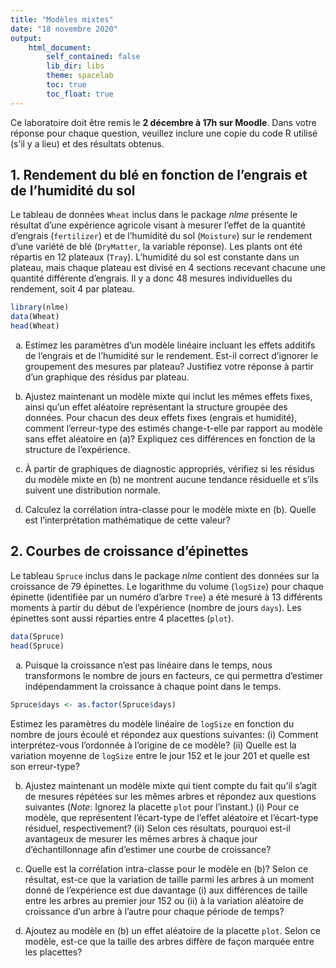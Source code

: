 ```yaml
---
title: "Modèles mixtes"
date: "18 novembre 2020"
output: 
    html_document:
        self_contained: false
        lib_dir: libs
        theme: spacelab
        toc: true
        toc_float: true
---
```


Ce laboratoire doit être remis le **2 décembre à 17h sur Moodle**. Dans votre réponse pour chaque question, veuillez inclure une copie du code R utilisé (s'il y a lieu) et des résultats obtenus. 


## 1. Rendement du blé en fonction de l'engrais et de l'humidité du sol

Le tableau de données `Wheat` inclus dans le package *nlme* présente le résultat d'une expérience agricole visant à mesurer l'effet de la quantité d'engrais (`fertilizer`) et de l'humidité du sol (`Moisture`) sur le rendement d'une variété de blé (`DryMatter`, la variable réponse). Les plants ont été répartis en 12 plateaux (`Tray`). L'humidité du sol est constante dans un plateau, mais chaque plateau est divisé en 4 sections recevant chacune une quantité différente d'engrais. Il y a donc 48 mesures individuelles du rendement, soit 4 par plateau.

```r
library(nlme)
data(Wheat)
head(Wheat)
```

(a) Estimez les paramètres d'un modèle linéaire incluant les effets additifs de l'engrais et de l'humidité sur le rendement. Est-il correct d'ignorer le groupement des mesures par plateau? Justifiez votre réponse à partir d'un graphique des résidus par plateau. 

(b) Ajustez maintenant un modèle mixte qui inclut les mêmes effets fixes, ainsi qu'un effet aléatoire représentant la structure groupée des données. Pour chacun des deux effets fixes (engrais et humidité), comment l'erreur-type des estimés change-t-elle par rapport au modèle sans effet aléatoire en (a)? Expliquez ces différences en fonction de la structure de l'expérience. 

(c) À partir de graphiques de diagnostic appropriés, vérifiez si les résidus du modèle mixte en (b) ne montrent aucune tendance résiduelle et s'ils suivent une distribution normale.

(d) Calculez la corrélation intra-classe pour le modèle mixte en (b). Quelle est l'interprétation mathématique de cette valeur?


## 2. Courbes de croissance d'épinettes

Le tableau `Spruce` inclus dans le package *nlme* contient des données sur la croissance de 79 épinettes. Le logarithme du volume (`logSize`) pour chaque épinette (identifiée par un numéro d'arbre `Tree`) a été mesuré à 13 différents moments à partir du début de l'expérience (nombre de jours `days`). Les épinettes sont aussi réparties entre 4 placettes (`plot`).

```r
data(Spruce)
head(Spruce)
```

(a) Puisque la croissance n'est pas linéaire dans le temps, nous transformons le nombre de jours en facteurs, ce qui permettra d'estimer indépendamment la croissance à chaque point dans le temps.

```r
Spruce$days <- as.factor(Spruce$days)
```

Estimez les paramètres du modèle linéaire de `logSize` en fonction du nombre de jours écoulé et répondez aux questions suivantes: (i) Comment interprétez-vous l'ordonnée à l'origine de ce modèle? (ii) Quelle est la variation moyenne de `logSize` entre le jour 152 et le jour 201 et quelle est son erreur-type?

(b) Ajustez maintenant un modèle mixte qui tient compte du fait qu'il s'agit de mesures répétées sur les mêmes arbres et répondez aux questions suivantes (*Note*: Ignorez la placette `plot` pour l'instant.) (i) Pour ce modèle, que représentent l'écart-type de l'effet aléatoire et l'écart-type résiduel, respectivement? (ii) Selon ces résultats, pourquoi est-il avantageux de mesurer les mêmes arbres à chaque jour d'échantillonnage afin d'estimer une courbe de croissance?

(c) Quelle est la corrélation intra-classe pour le modèle en (b)? Selon ce résultat, est-ce que la variation de taille parmi les arbres à un moment donné de l'expérience est due davantage (i) aux différences de taille entre les arbres au premier jour 152 ou (ii) à la variation aléatoire de croissance d'un arbre à l'autre pour chaque période de temps?

(d) Ajoutez au modèle en (b) un effet aléatoire de la placette `plot`. Selon ce modèle, est-ce que la taille des arbres diffère de façon marquée entre les placettes? 